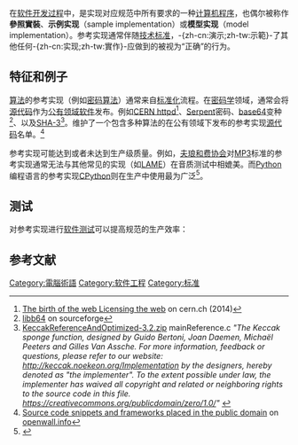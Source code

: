 {{校对翻译|en}}
{{TARequired}}
{{NoteTA
|T=zh-cn:参考实现;zh-hant:參考實作;zh-tw:參考實作
|G1=IT
|1=zh-cn:参考实现;zh-hant:參考實作
|2=zh-cn:示例实现;zh-hant:範例實作
|3=zh-cn:模型实现;zh-hant:模型實作
}}
在[[软件开发过程|软件开发过程]]中，{{地區用詞|cn=参考实现|tw=參考實作|start=英語：Reference implenmentation}}是实现对应规范中所有要求的一种[[计算机程序|计算机程序]]，也偶尔被称作'''參照實裝'''、'''示例实现'''（sample implementation）或'''模型实现'''（model implementation）。参考实现通常伴随[[标准|技术标准]]，-{zh-cn:演示;zh-tw:示範}-了其他任何-{zh-cn:实现;zh-tw:實作}-应做到的被视为“正确”的行为。

== 特征和例子 ==
[[算法|算法]]的参考实现（例如[[加密|密码算法]]）通常来自[[标准化|标准化]]流程。在[[密码学|密码学]]领域，通常会将[[源代码|源代码]]作为[[公有领域软件|公有领域软件]]发布。例如[[CERN_httpd|CERN httpd]]<ref>[https://web.archive.org/web/20140817185526/http://home.web.cern.ch/topics/birth-web/licensing-web The birth of the web Licensing the web] on cern.ch (2014)</ref>、[[Serpent|Serpent]]密码、[[base64|base64]]变种<ref>[http://libb64.sourceforge.net/ libb64] {{Wayback|url=http://libb64.sourceforge.net/ |date=20210112043156 }} on sourceforge</ref>、以及[[SHA-3|SHA-3]]<ref>[https://web.archive.org/web/20170630041850/http://keccak.noekeon.org/KeccakReferenceAndOptimized-3.2.zip KeccakReferenceAndOptimized-3.2.zip] mainReference.c ''"The Keccak sponge function, designed by Guido Bertoni, Joan Daemen, Michaël Peeters and Gilles Van Assche. For more information, feedback or questions, please refer to our website: http://keccak.noekeon.org/Implementation{{dead link|date=April 2018 |bot=InternetArchiveBot |fix-attempted=yes }} by the designers, hereby denoted as "the implementer". To the extent possible under law, the implementer has waived all copyright and related or neighboring rights to the source code in this file. https://creativecommons.org/publicdomain/zero/1.0/"'' {{Wayback|url=https://creativecommons.org/publicdomain/zero/1.0/ |date=20130626000514 }}</ref>。{{tsl|en|Openwall Project|Openwall项目}}维护了一个包含多种算法的在公有领域下发布的参考实现[[源代码|源代码]]名单。<ref>[http://openwall.info/wiki/people/solar/software/public-domain-source-code Source code snippets and frameworks placed in the public domain] {{Wayback|url=http://openwall.info/wiki/people/solar/software/public-domain-source-code |date=20200925075438 }} on [[Openwall_Project|openwall.info]]</ref>

参考实现可能达到或者未达到生产级质量。例如，[[夫琅和费协会|夫琅和费协会]]对[[MP3|MP3]]标准的参考实现通常无法与其他常见的实现（如[[LAME|LAME]]）在音质测试中相媲美{{cn}}。而[[Python|Python]]编程语言的参考实现[[CPython|CPython]]则在生产中使用最为广泛<ref>{{cite web |last1=Snow |first1=Eric |title=PEP 421 -- Adding sys.implementation |url=https://www.python.org/dev/peps/pep-0421/#motivation |website=Python.org |publisher=Python Software Foundation |access-date=2017-01-06 |date=2012-01-26 |quote=For a number of years now, the distinction between Python-the-language and CPython (the reference implementation) has been growing. |archive-url=https://web.archive.org/web/20170107095832/https://www.python.org/dev/peps/pep-0421/#motivation |archive-date=2017-01-07 |url-status=yes }}</ref>。

== 测试 ==
对参考实现进行[[软件测试|软件测试]]可以提高规范的生产效率：

{{quote|参考实现通常作为最终解释一个规范的实现（此定义有些大胆，但一般如此）。在一致性测试套件的开发中，每个接口需要至少一个相对受信任的实现，以做到：(1) 发现规范中的错误和歧义，以及(2) 验证测试套件的功能正确。<ref>Dalci, Eric; Fong, Elizabeth; Goldfine, Alan (2003). ''Requirements for GSC-IS Reference Implementations''.  National Institute of Standards and Technology, Information Technology Laboratory.  [https://web.archive.org/web/20060928231404/http://xw2k.sdct.itl.nist.gov/smartcard/document/ref-imp51.pdf 
Requirements for GSC-IS Reference Implementations]</ref>}}

{{quote|参考实现的特征有：
# 与规范和测试套件一同开发；
# 验证规范是可实现的；
# 确认测试套件正常工作；
# 作为衡量其他实现的金标准；
# 当{{tsl|en|Conformance testing|一致性测试}}不充分时，有助于阐明规范的意图<ref>Curran, Patrick (2003). ''Conformance Testing: An Industry Perspective''.  Sun Microsystems.  [https://web.archive.org/web/20120303000051/http://vote.nist.gov/speeches/1%20-%20Specification%20Panel/6%20-%20Curran.pdf]</ref>}}

== 参考文献 ==
{{Reflist}}

[[Category:電腦術語|Category:電腦術語]]
[[Category:软件工程|Category:软件工程]]
[[Category:标准|Category:标准]]